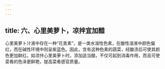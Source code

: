 ```yaml
---
---
---
```

title: 六、心里美萝卜，凉拌宜加醋
---




心里美萝卜汁液中存在一种“花青素”，是一类水溶性色素，在酸性溶液中颜色偏红，而在碱性环境中则呈紫蓝色。因此，含有这种色素的蔬菜，经酸渍后可使其颜色更加鲜红。如凉拌心里美萝卜时，添加适当醋，不仅可起到消毒作用，而且可使菜肴的色泽更鲜艳，提高菜肴感官质量。